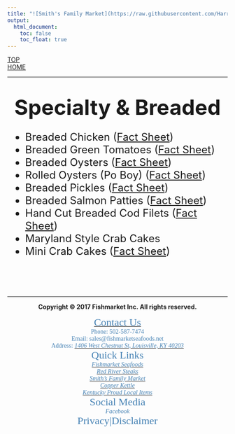 ```yaml
---
title: "![Smith's Family Market](https://raw.githubusercontent.com/HarryLu95/Fish-Market-Website/master/Logo_Smiths_Family_Market.png)"
output: 
  html_document:
    toc: false
    toc_float: true
---
```

<style>
img {
  width: 200px;
}
</style>

<div id="backtop"><a href="#">TOP</a></div>
<div id="backhome"><a href="index.html">HOME</a></div>

---

<h1 style="text-align:center"><font size=7>**Specialty & Breaded**</font></h1>

<font size=5>

- Breaded Chicken ([Fact Sheet][Chicken])
- Breaded Green Tomatoes ([Fact Sheet][Tomato])
- Breaded Oysters ([Fact Sheet][B Oyster])
- Rolled Oysters (Po Boy) ([Fact Sheet][R Oyster])
- Breaded Pickles ([Fact Sheet][Pickle])
- Breaded Salmon Patties ([Fact Sheet][Salmon])
- Hand Cut Breaded Cod Filets ([Fact Sheet][Cod])
- Maryland Style Crab Cakes
- Mini Crab Cakes ([Fact Sheet][Mini Crab Cake])

</font>

[Chicken]: FactSheet_BreadedChicken.html
[Tomato]: https://raw.githubusercontent.com/HarryLu95/Fishmarket-Website/master/Product%20Photos/CK%20%26%20SFM/Breaded%20Green%20Tomatoes.jpg
[B Oyster]: https://raw.githubusercontent.com/HarryLu95/Fishmarket-Website/master/Product%20Photos/CK%20%26%20SFM/Breaded%20Oysters%20(Po%20Boy).jpg
[R Oyster]: https://raw.githubusercontent.com/HarryLu95/Fishmarket-Website/master/Product%20Photos/CK%20%26%20SFM/Rolled%20Oysters.jpg
[Pickle]: https://raw.githubusercontent.com/HarryLu95/Fishmarket-Website/master/Product%20Photos/CK%20%26%20SFM/Breaded%20Pickles.jpg
[Salmon]: https://raw.githubusercontent.com/HarryLu95/Fishmarket-Website/master/Product%20Photos/CK%20%26%20SFM/Breaded%20Salmon%20Patties.jpg
[Cod]: https://raw.githubusercontent.com/HarryLu95/Fishmarket-Website/master/Product%20Photos/CK%20%26%20SFM/Hand%20Cut%20Breaded%20Cod%20Filets.jpg  
[Mini Crab Cake]: https://raw.githubusercontent.com/HarryLu95/Fishmarket-Website/master/Product%20Photos/CK%20%26%20SFM/Crab%20Cakes.jpg

<br>
<br>
<br>

---

<footer>

<center>**Copyright &copy; 2017 Fishmarket Inc. All rights reserved.**</center>

<font face="Calibri" color=SteelBlue>

<div class="footer_contact"><center>
[<font color=SteelBlue size=5>Contact Us</font>](Contact.html)  
Phone: 502-587-7474  
Email: sales@fishmarketseafoods.net  
Address: [<font color=SteelBlue>*1406 West Chestnut St, Louisville, KY 40203*</font>](https://www.google.com/maps/place/1406+W+Chestnut+St,+Louisville,+KY+40203)
</center></div>

<div class="footer_quicklink"><center>
<font color=SteelBlue size=5>Quick Links</font>  
[<font color=SteelBlue>*Fishmarket Seafoods*</font>](Brand_FishmarketSeafoods.html)  
[<font color=SteelBlue>*Red River Steaks*</font>](Brand_RedRiverSteaks.html)  
[<font color=SteelBlue>*Smith's Family Market*</font>](Brand_SmithFamilyMarket.html)  
[<font color=SteelBlue>*Copper Kettle*</font>](Brand_CopperKettle.html)  
[<font color=SteelBlue>*Kentucky Proud Local Items*</font>](Splty_KentuckyProud.html)
</center></div>

<div class="footer_social_privacy"><center>
<font color=SteelBlue size=5>Social Media</font>  
<i class="fa fa-facebook-official" aria-hidden="true"> Facebook</i>  
<font color=SteelBlue size=5>Privacy|Disclaimer</font>
</center></div>

</font>

</footer>